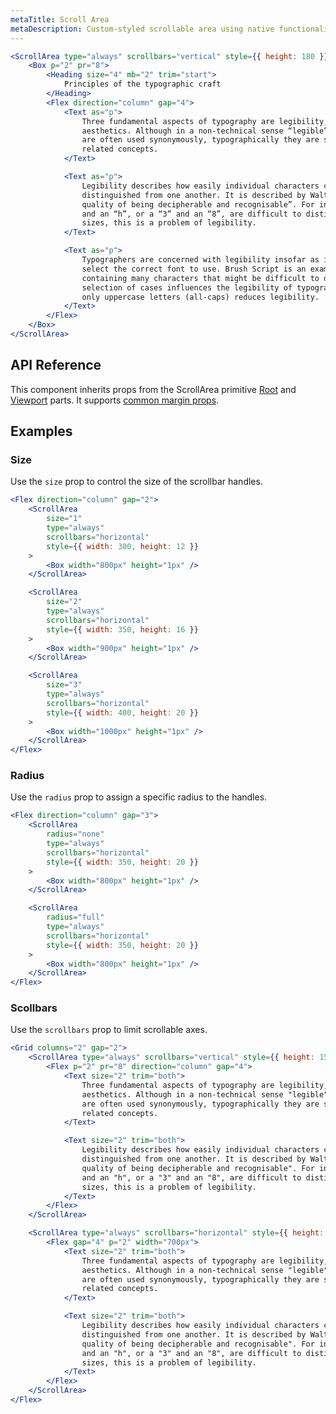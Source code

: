 ```yaml
---
metaTitle: Scroll Area
metaDescription: Custom-styled scrollable area using native functionality.
---
```


```jsx live=true
<ScrollArea type="always" scrollbars="vertical" style={{ height: 180 }}>
	<Box p="2" pr="8">
		<Heading size="4" mb="2" trim="start">
			Principles of the typographic craft
		</Heading>
		<Flex direction="column" gap="4">
			<Text as="p">
				Three fundamental aspects of typography are legibility, readability, and
				aesthetics. Although in a non-technical sense “legible” and “readable”
				are often used synonymously, typographically they are separate but
				related concepts.
			</Text>

			<Text as="p">
				Legibility describes how easily individual characters can be
				distinguished from one another. It is described by Walter Tracy as “the
				quality of being decipherable and recognisable”. For instance, if a “b”
				and an “h”, or a “3” and an “8”, are difficult to distinguish at small
				sizes, this is a problem of legibility.
			</Text>

			<Text as="p">
				Typographers are concerned with legibility insofar as it is their job to
				select the correct font to use. Brush Script is an example of a font
				containing many characters that might be difficult to distinguish. The
				selection of cases influences the legibility of typography because using
				only uppercase letters (all-caps) reduces legibility.
			</Text>
		</Flex>
	</Box>
</ScrollArea>
```

## API Reference

This component inherits props from the ScrollArea primitive [Root](/primitives/docs/components/scroll-area#root) and [Viewport](/primitives/docs/components/scroll-area#viewport) parts. It supports [common margin props](/themes/docs/overview/layout#margin-props).

<ThemesPropsTable defs="scrollAreaPropDefs" />

## Examples

### Size

Use the `size` prop to control the size of the scrollbar handles.

```jsx live=true
<Flex direction="column" gap="2">
	<ScrollArea
		size="1"
		type="always"
		scrollbars="horizontal"
		style={{ width: 300, height: 12 }}
	>
		<Box width="800px" height="1px" />
	</ScrollArea>

	<ScrollArea
		size="2"
		type="always"
		scrollbars="horizontal"
		style={{ width: 350, height: 16 }}
	>
		<Box width="900px" height="1px" />
	</ScrollArea>

	<ScrollArea
		size="3"
		type="always"
		scrollbars="horizontal"
		style={{ width: 400, height: 20 }}
	>
		<Box width="1000px" height="1px" />
	</ScrollArea>
</Flex>
```

### Radius

Use the `radius` prop to assign a specific radius to the handles.

```jsx live=true
<Flex direction="column" gap="3">
	<ScrollArea
		radius="none"
		type="always"
		scrollbars="horizontal"
		style={{ width: 350, height: 20 }}
	>
		<Box width="800px" height="1px" />
	</ScrollArea>

	<ScrollArea
		radius="full"
		type="always"
		scrollbars="horizontal"
		style={{ width: 350, height: 20 }}
	>
		<Box width="800px" height="1px" />
	</ScrollArea>
</Flex>
```

### Scollbars

Use the `scrollbars` prop to limit scrollable axes.

```jsx live=true
<Grid columns="2" gap="2">
	<ScrollArea type="always" scrollbars="vertical" style={{ height: 150 }}>
		<Flex p="2" pr="8" direction="column" gap="4">
			<Text size="2" trim="both">
				Three fundamental aspects of typography are legibility, readability, and
				aesthetics. Although in a non-technical sense "legible" and "readable"
				are often used synonymously, typographically they are separate but
				related concepts.
			</Text>

			<Text size="2" trim="both">
				Legibility describes how easily individual characters can be
				distinguished from one another. It is described by Walter Tracy as "the
				quality of being decipherable and recognisable". For instance, if a "b"
				and an "h", or a "3" and an "8", are difficult to distinguish at small
				sizes, this is a problem of legibility.
			</Text>
		</Flex>
	</ScrollArea>

	<ScrollArea type="always" scrollbars="horizontal" style={{ height: 150 }}>
		<Flex gap="4" p="2" width="700px">
			<Text size="2" trim="both">
				Three fundamental aspects of typography are legibility, readability, and
				aesthetics. Although in a non-technical sense "legible" and "readable"
				are often used synonymously, typographically they are separate but
				related concepts.
			</Text>

			<Text size="2" trim="both">
				Legibility describes how easily individual characters can be
				distinguished from one another. It is described by Walter Tracy as "the
				quality of being decipherable and recognisable". For instance, if a "b"
				and an "h", or a "3" and an "8", are difficult to distinguish at small
				sizes, this is a problem of legibility.
			</Text>
		</Flex>
	</ScrollArea>
</Flex>
```
